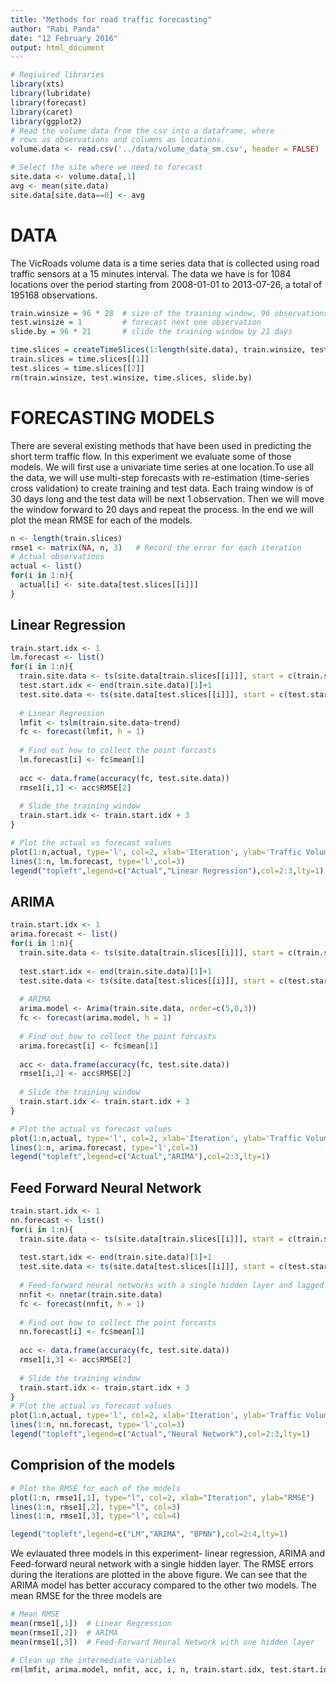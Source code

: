 ```yaml
---
title: "Methods for road traffic forecasting"
author: "Rabi Panda"
date: "12 February 2016"
output: html_document
---
```


```r
# Reqiuired libraries
library(xts)
library(lubridate)
library(forecast)
library(caret)
library(ggplot2)
# Read the volume data from the csv into a dataframe, where
# rows as observations and columns as locations.
volume.data <- read.csv('../data/volume_data_sm.csv', header = FALSE)

# Select the site where we need to forecast
site.data <- volume.data[,1]
avg <- mean(site.data) 
site.data[site.data==0] <- avg
```

# DATA
The VicRoads volume data is a time series data that is collected using road traffic sensors at a 15 minutes interval. The data we have is for 1084 locations over the period starting from 2008-01-01 to 2013-07-26, a total of 195168 observations. 

```r
train.winsize = 96 * 28  # size of the training window, 96 observations per day for 28 days
test.winsize = 1         # forecast next one observation
slide.by = 96 * 21       # slide the training window by 21 days

time.slices = createTimeSlices(1:length(site.data), train.winsize, test.winsize, skip = slide.by)
train.slices = time.slices[[1]]
test.slices = time.slices[[2]]
rm(train.winsize, test.winsize, time.slices, slide.by)
```

# FORECASTING MODELS

There are several existing methods that have been used in predicting the short term traffic flow. In this experiment we evaluate some of those models. We will first use a univariate time series at one location.To use all the data, we will use multi-step forecasts with re-estimation (time-series cross validation) to create training and test data. Each traing window is of 30 days long and the test data will be next 1 observation. Then we will move the window forward to 20 days and repeat the process. In the end we will plot the mean RMSE for each of the models.

```r
n <- length(train.slices)
rmse1 <- matrix(NA, n, 3)   # Record the error for each iteration
# Actual observations
actual <- list()
for(i in 1:n){
  actual[i] <- site.data[test.slices[[i]]]
}

```


## Linear Regression

```r
train.start.idx <- 1
lm.forecast <- list()
for(i in 1:n){
  train.site.data <- ts(site.data[train.slices[[i]]], start = c(train.start.idx,1), frequency = 7*96)
  test.start.idx <- end(train.site.data)[1]+1
  test.site.data <- ts(site.data[test.slices[[i]]], start = c(test.start.idx,1), frequency = 7*96)
 
  # Linear Regression
  lmfit <- tslm(train.site.data~trend)
  fc <- forecast(lmfit, h = 1)
  
  # Find out how to collect the point forcasts 
  lm.forecast[i] <- fc$mean[1]
  
  acc <- data.frame(accuracy(fc, test.site.data))
  rmse1[i,1] <- acc$RMSE[2]
  
  # Slide the training window
  train.start.idx <- train.start.idx + 3
}

# Plot the actual vs forecast values
plot(1:n,actual, type='l', col=2, xlab='Iteration', ylab='Traffic Volume (15 min)')
lines(1:n, lm.forecast, type='l',col=3)
legend("topleft",legend=c("Actual","Linear Regression"),col=2:3,lty=1)
```


## ARIMA

```r
train.start.idx <- 1
arima.forecast <- list()
for(i in 1:n){
  train.site.data <- ts(site.data[train.slices[[i]]], start = c(train.start.idx,1), frequency = 7*96)
  
  test.start.idx <- end(train.site.data)[1]+1
  test.site.data <- ts(site.data[test.slices[[i]]], start = c(test.start.idx,1), frequency = 7*96)
  
  # ARIMA
  arima.model <- Arima(train.site.data, order=c(5,0,3))
  fc <- forecast(arima.model, h = 1)
  
  # Find out how to collect the point forcasts 
  arima.forecast[i] <- fc$mean[1]
  
  acc <- data.frame(accuracy(fc, test.site.data))
  rmse1[i,2] <- acc$RMSE[2]
  
  # Slide the training window
  train.start.idx <- train.start.idx + 3
}

# Plot the actual vs forecast values
plot(1:n,actual, type='l', col=2, xlab='Iteration', ylab='Traffic Volume (15 min)')
lines(1:n, arima.forecast, type='l',col=3)
legend("topleft",legend=c("Actual","ARIMA"),col=2:3,lty=1)
```

## Feed Forward Neural Network

```r
train.start.idx <- 1
nn.forecast <- list()
for(i in 1:n){
  train.site.data <- ts(site.data[train.slices[[i]]], start = c(train.start.idx,1), frequency = 7*96)
  
  test.start.idx <- end(train.site.data)[1]+1
  test.site.data <- ts(site.data[test.slices[[i]]], start = c(test.start.idx,1), frequency = 7*96)
  
  # Feed-forward neural networks with a single hidden layer and lagged inputs for forecasting univariate time series.
  nnfit <- nnetar(train.site.data)
  fc <- forecast(nnfit, h = 1)
  
  # Find out how to collect the point forcasts 
  nn.forecast[i] <- fc$mean[1]
  
  acc <- data.frame(accuracy(fc, test.site.data))
  rmse1[i,3] <- acc$RMSE[2]
  
  # Slide the training window
  train.start.idx <- train.start.idx + 3
}
# Plot the actual vs forecast values
plot(1:n,actual, type='l', col=2, xlab='Iteration', ylab='Traffic Volume (15 min)')
lines(1:n, nn.forecast, type='l',col=3)
legend("topleft",legend=c("Actual","Neural Network"),col=2:3,lty=1)
```

## Comprision of the models

```r
# Plot the RMSE for each of the models
plot(1:n, rmse1[,1], type="l", col=2, xlab="Iteration", ylab="RMSE")
lines(1:n, rmse1[,2], type="l", col=3)
lines(1:n, rmse1[,3], type="l", col=4)

legend("topleft",legend=c("LM","ARIMA", "BPNN"),col=2:4,lty=1)
```

We evlauated three models in this experiment- linear regression, ARIMA and Feed-forward neural network with a single hidden layer. The RMSE errors during the iterations are plotted in the above figure. We can see that the ARIMA model has better accuracy compared to the other two models. The mean RMSE for the three models are 

```r
# Mean RMSE 
mean(rmse1[,1])  # Linear Regression
mean(rmse1[,2])  # ARIMA
mean(rmse1[,3])  # Feed-Forward Neural Network with one hidden layer
```


```r
# Clean up the intermediate variables
rm(lmfit, arima.model, nnfit, acc, i, n, train.start.idx, test.start.idx, test.site.data, train.site.data, rmse1)
```

